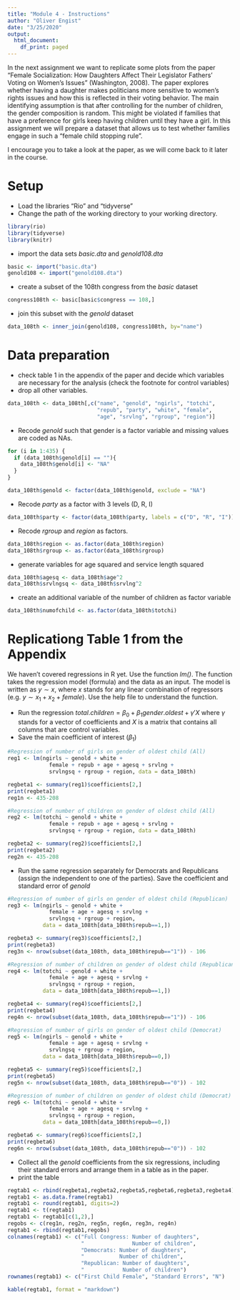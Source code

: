 ```yaml
---
title: "Module 4 - Instructions"
author: "Oliver Engist"
date: "3/25/2020"
output:
  html_document:
    df_print: paged
---
```


In the next assignment we want to replicate some plots from the paper "Female Socialization: How Daughters Affect Their Legislator Fathers' Voting on Women's Issues" (Washington, 2008). The paper explores whether having a daughter makes politicians more sensitive to women's rights issues and how this is reflected in their voting behavior. The main identifying assumption is that after controlling for the number of children, the gender composition is random. This might be violated if families that have a preference for girls keep having children until they have a girl. In this assignment we will prepare a dataset that allows us to test whether families engage in such a "female child stopping rule".

I encourage you to take a look at the paper, as we will come back to it later in the course. 

# Setup

* Load the libraries "Rio" and "tidyverse"
* Change the path of the working directory to your working directory.

```r

library(rio)
library(tidyverse)
library(knitr)

```

* import the data sets *basic.dta* and *genold108.dta*

```r

basic <- import("basic.dta")
genold108 <- import("genold108.dta")

```

* create a subset of the 108th congress from the *basic* dataset
```r

congress108th <- basic[basic$congress == 108,]

```


* join this subset with the *genold* dataset

```r

data_108th <- inner_join(genold108, congress108th, by="name")

```

# Data preparation

* check table 1 in the appendix of the paper and decide which variables are necessary for the analysis (check the footnote for control variables)
* drop all other variables.
```r

data_108th <- data_108th[,c("name", "genold", "ngirls", "totchi", 
                            "repub", "party", "white", "female", 
                            "age", "srvlng", "rgroup", "region")]

```

* Recode *genold* such that gender is a factor variable and missing values are coded as NAs.
```r

for (i in 1:435) {
  if (data_108th$genold[i] == ""){
    data_108th$genold[i] <- "NA"
  }
}

data_108th$genold <- factor(data_108th$genold, exclude = "NA")

```
* Recode *party* as a factor with 3 levels (D, R, I)
```r

data_108th$party <- factor(data_108th$party, labels = c("D", "R", "I"))

```
* Recode *rgroup* and *region* as factors.
```r

data_108th$region <- as.factor(data_108th$region)
data_108th$rgroup <- as.factor(data_108th$rgroup)

```
* generate variables for age squared and service length squared
```r

data_108th$agesq <- data_108th$age^2
data_108th$srvlngsq <- data_108th$srvlng^2

```
* create an additional variable of the number of children as factor variable
```r

data_108th$numofchild <- as.factor(data_108th$totchi)

```
# Replicationg Table 1 from the Appendix

We haven't covered regressions in R yet. Use the function *lm()*. The function takes the regression model (formula) and the data as an input. The model is written as $y \sim x$, where $x$ stands for any linear combination of regressors (e.g. $y \sim x_1 + x_2 + female$). Use the help file to understand the function.

* Run the regression $total.children = \beta_0 + \beta_1 gender.oldest + \gamma'X$ where $\gamma$ stands for a vector of coefficients and $X$ is a matrix that contains all columns that are control variables.\footnote{This is just a short notation instead of writing the full model with all control variables $totchi = \beta_0 + \beta_1 genold + \gamma_1 age + \gamma_2 age^2 + \gamma_3 Democrat + ... + \epsilon$ which quickly gets out of hand for large models.}
* Save the main coefficient of interest ($\beta_1$)
```r

#Regression of number of girls on gender of oldest child (All)
reg1 <- lm(ngirls ~ genold + white + 
             female + repub + age + agesq + srvlng + 
             srvlngsq + rgroup + region, data = data_108th)

regbeta1 <- summary(reg1)$coefficients[2,]
print(regbeta1)
reg1n <- 435-208

#Regression of number of children on gender of oldest child (All)
reg2 <- lm(totchi ~ genold + white + 
             female + repub + age + agesq + srvlng + 
             srvlngsq + rgroup + region, data = data_108th)

regbeta2 <- summary(reg2)$coefficients[2,]
print(regbeta2)
reg2n <- 435-208

```
* Run the same regression separately for Democrats and Republicans (assign the independent to one of the parties). Save the coefficient and standard error of *genold*
```r

#Regression of number of girls on gender of oldest child (Republican)
reg3 <- lm(ngirls ~ genold + white + 
             female + age + agesq + srvlng + 
             srvlngsq + rgroup + region, 
           data = data_108th[data_108th$repub==1,])

regbeta3 <- summary(reg3)$coefficients[2,]
print(regbeta3)
reg3n <- nrow(subset(data_108th, data_108th$repub=="1")) - 106

#Regression of number of children on gender of oldest child (Republican)
reg4 <- lm(totchi ~ genold + white + 
             female + age + agesq + srvlng + 
             srvlngsq + rgroup + region, 
           data = data_108th[data_108th$repub==1,])

regbeta4 <- summary(reg4)$coefficients[2,]
print(regbeta4)
reg4n <- nrow(subset(data_108th, data_108th$repub=="1")) - 106

#Regression of number of girls on gender of oldest child (Democrat)
reg5 <- lm(ngirls ~ genold + white + 
             female + age + agesq + srvlng + 
             srvlngsq + rgroup + region, 
           data = data_108th[data_108th$repub==0,])

regbeta5 <- summary(reg5)$coefficients[2,]
print(regbeta5)
reg5n <- nrow(subset(data_108th, data_108th$repub=="0")) - 102

#Regression of number of children on gender of oldest child (Democrat)
reg6 <- lm(totchi ~ genold + white + 
             female + age + agesq + srvlng + 
             srvlngsq + rgroup + region, 
           data = data_108th[data_108th$repub==0,])

regbeta6 <- summary(reg6)$coefficients[2,]
print(regbeta6)
reg6n <- nrow(subset(data_108th, data_108th$repub=="0")) - 102

```
* Collect all the *genold* coefficients from the six regressions, including their standard errors and arrange them in a table as in the paper.
* print the table
```r

regtab1 <- rbind(regbeta1,regbeta2,regbeta5,regbeta6,regbeta3,regbeta4)
regtab1 <- as.data.frame(regtab1)
regtab1 <- round(regtab1, digits=2)
regtab1 <- t(regtab1)
regtab1 <- regtab1[c(1,2),]
regobs <- c(reg1n, reg2n, reg5n, reg6n, reg3n, reg4n)
regtab1 <- rbind(regtab1,regobs)
colnames(regtab1) <- c("Full Congress: Number of daughters", 
                       "               Number of children",
                       "Democrats: Number of daughters", 
                       "           Number of children",
                       "Republican: Number of daughters", 
                       "            Number of children")
rownames(regtab1) <- c("First Child Female", "Standard Errors", "N")

kable(regtab1, format = "markdown")

```


